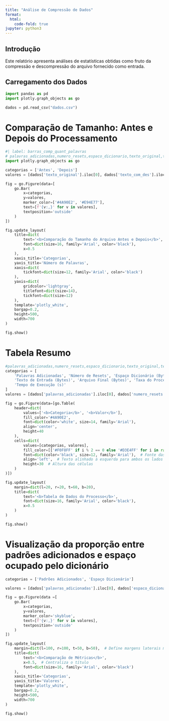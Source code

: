 ```yaml
---
title: "Análise de Compressão de Dados"
format:
  html:
    code-fold: true
jupyter: python3
---
```


## Introdução
Este relatório apresenta análises de estatísticas obtidas como fruto da compressão e descompressão do arquivo fornecido como entrada.

## Carregamento dos Dados

```python
import pandas as pd
import plotly.graph_objects as go

dados = pd.read_csv("dados.csv")
```

# Comparação de Tamanho: Antes e Depois do Processamento
```python
#| label: barras_comp_quant_palavras
# palavras_adicionadas,numero_resets,espaco_dicionario,texto_original,texto_com_des,taxa,tempo
import plotly.graph_objects as go

categorias = ['Antes', 'Depois']
valores = [dados['texto_original'].iloc[0], dados['texto_com_des'].iloc[0]]

fig = go.Figure(data=[
    go.Bar(
        x=categorias, 
        y=valores, 
        marker_color=['#4A90E2', '#E94E77'], 
        text=[f'{v:,}' for v in valores], 
        textposition='outside' 
    )
])

fig.update_layout(
    title=dict(
        text='<b>Comparação do Tamanho do Arquivo Antes e Depois</b>', 
        font=dict(size=16, family='Arial', color='black'), 
        x=0.5
    ),
    xaxis_title='Categorias',
    yaxis_title='Número de Palavras',
    xaxis=dict(
        tickfont=dict(size=12, family='Arial', color='black')
    ),
    yaxis=dict(
        gridcolor='lightgray',
        titlefont=dict(size=14),
        tickfont=dict(size=12)
    ),
    template='plotly_white',
    bargap=0.2, 
    height=500, 
    width=700
)

fig.show()

```

# Tabela Resumo
```python
#palavras_adicionadas,numero_resets,espaco_dicionario,texto_original,texto_com_des,taxa,tempo
categorias = [
    'Palavras Adicionadas', 'Número de Resets', 'Espaço Dicionário (Bytes)', 
    'Texto de Entrada (Bytes)', 'Arquivo Final (Bytes)', 'Taxa do Processo(%)',
    'Tempo de Execução (s)'
]
valores = [dados['palavras_adicionadas'].iloc[0], dados['numero_resets'].iloc[0], dados['espaco_dicionario'].iloc[0],dados['texto_original'].iloc[0],dados['texto_com_des'].iloc[0], dados['taxa'].iloc[0], dados['tempo'].iloc[0]]

fig = go.Figure(data=[go.Table(
    header=dict(
        values=['<b>Categoria</b>', '<b>Valor</b>'],  
        fill_color='#4A90E2',  
        font=dict(color='white', size=14, family='Arial'), 
        align='center',  
        height=40 
    ),
    cells=dict(
        values=[categorias, valores],
        fill_color=[['#F0F8FF' if i % 2 == 0 else '#D3E4FF' for i in range(len(categorias))]],  # Alternar cores por linha
        font=dict(color='black', size=12, family='Arial'),  # Fonte das células
        align='left',  # Texto alinhado à esquerda para ambos os lados
        height=30  # Altura das células
    )
)])

fig.update_layout(
    margin=dict(l=20, r=20, t=60, b=20), 
    title=dict(
        text='<b>Tabela de Dados do Processo</b>',  
        font=dict(size=16, family='Arial', color='black'),
        x=0.5
    )
)

fig.show()

```
# Visualização da proporção entre padrões adicionados e espaço ocupado pelo dicionário

```python
categorias = ['Padrões Adicionados', 'Espaço Dicionário']

valores = [dados['palavras_adicionadas'].iloc[0], dados['espaco_dicionario'].iloc[0]]

fig = go.Figure(data =[
    go.Bar(
        x=categorias, 
        y=valores, 
        marker_color='skyblue', 
        text=[f'{v:,}' for v in valores], 
        textposition='outside' 
    )
])

fig.update_layout(
    margin=dict(l=100, r=100, t=50, b=50),  # Define margens laterais maiores para centralizar
    title=dict(
        text='<b>Comparação de Métricas</b>',
        x=0.5,  # Centraliza o título
        font=dict(size=16, family='Arial', color='black')
    ),
    xaxis_title='Categorias',
    yaxis_title='Valores',
    template='plotly_white',
    bargap=0.2,
    height=500,
    width=700
)

fig.show()
```



